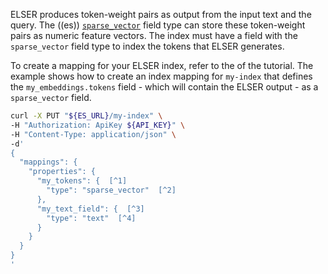 


ELSER produces token-weight pairs as output from the input text and the query.
The ((es)) [`sparse_vector`](((ref))/sparse-vector.html) field type can store these
token-weight pairs as numeric feature vectors. The index must have a field with
the `sparse_vector` field type to index the tokens that ELSER generates.

To create a mapping for your ELSER index, refer to the <DocLink id="serverlessElasticsearchSemanticSearchElser" section="create-the-index-mapping" text="Create the index mapping section"/>
of the tutorial. The example
shows how to create an index mapping for `my-index` that defines the
`my_embeddings.tokens` field - which will contain the ELSER output - as a
`sparse_vector` field.

```bash
curl -X PUT "${ES_URL}/my-index" \
-H "Authorization: ApiKey ${API_KEY}" \
-H "Content-Type: application/json" \
-d'
{
  "mappings": {
    "properties": {
      "my_tokens": {  [^1]
        "type": "sparse_vector"  [^2]
      },
      "my_text_field": {  [^3]
        "type": "text"  [^4]
      }
    }
  }
}
'
```
[^1]: The name of the field that will contain the tokens generated by ELSER.
[^2]: The field that contains the tokens must be a `sparse_vector` field.
[^3]: The name of the field from which to create the sparse vector representation.
In this example, the name of the field is `my_text_field`.
[^4]: The field type is `text` in this example.

